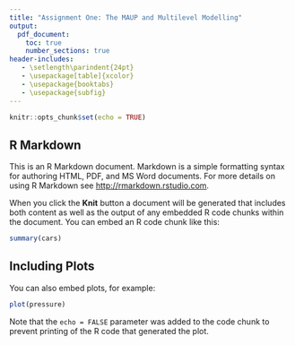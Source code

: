 ```yaml
---
title: "Assignment One: The MAUP and Multilevel Modelling"
output:
  pdf_document:
    toc: true
    number_sections: true
header-includes:
   - \setlength\parindent{24pt}
   - \usepackage[table]{xcolor}
   - \usepackage{booktabs}
   - \usepackage{subfig}
---
```


```r
knitr::opts_chunk$set(echo = TRUE)
```

## R Markdown

This is an R Markdown document. Markdown is a simple formatting syntax for authoring HTML, PDF, and MS Word documents. For more details on using R Markdown see <http://rmarkdown.rstudio.com>.

When you click the **Knit** button a document will be generated that includes both content as well as the output of any embedded R code chunks within the document. You can embed an R code chunk like this:

```r
summary(cars)
```

## Including Plots

You can also embed plots, for example:

```r
plot(pressure)
```

Note that the `echo = FALSE` parameter was added to the code chunk to prevent printing of the R code that generated the plot.
